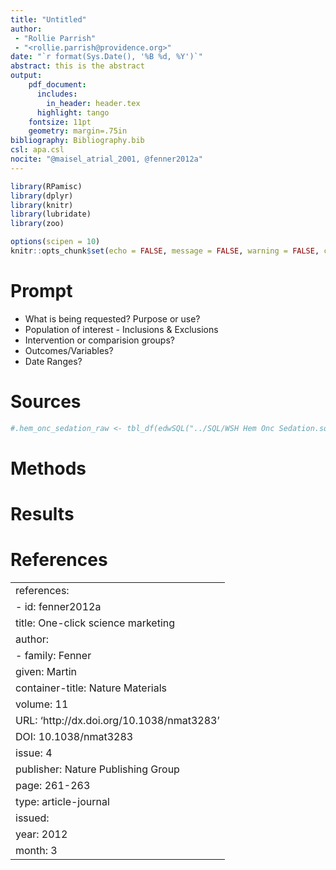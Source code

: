 ```yaml
---
title: "Untitled"
author: 
 - "Rollie Parrish"
 - "<rollie.parrish@providence.org>"
date: "`r format(Sys.Date(), '%B %d, %Y')`"
abstract: this is the abstract
output: 
    pdf_document:
      includes:
        in_header: header.tex
      highlight: tango
    fontsize: 11pt
    geometry: margin=.75in
bibliography: Bibliography.bib
csl: apa.csl
nocite: "@maisel_atrial_2001, @fenner2012a"
---
```



```r
library(RPamisc)
library(dplyr)
library(knitr)
library(lubridate)
library(zoo)

options(scipen = 10)
knitr::opts_chunk$set(echo = FALSE, message = FALSE, warning = FALSE, comment = "")

```

# Prompt

 - What is being requested? Purpose or use?
 - Population of interest - Inclusions & Exclusions
 - Intervention or comparision groups?
 - Outcomes/Variables?
 - Date Ranges? 

 
# Sources


```r

#.hem_onc_sedation_raw <- tbl_df(edwSQL("../SQL/WSH Hem Onc Sedation.sql", resource="Trantor")$data)

```

# Methods


# Results


# References

---
references:
- id: fenner2012a
  title: One-click science marketing
  author:
  - family: Fenner
    given: Martin
  container-title: Nature Materials
  volume: 11
  URL: 'http://dx.doi.org/10.1038/nmat3283'
  DOI: 10.1038/nmat3283
  issue: 4
  publisher: Nature Publishing Group
  page: 261-263
  type: article-journal
  issued:
    year: 2012
    month: 3
---
